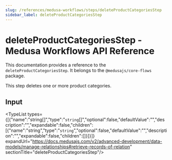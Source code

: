 ```yaml
---
slug: /references/medusa-workflows/steps/deleteProductCategoriesStep
sidebar_label: deleteProductCategoriesStep
---
```



# deleteProductCategoriesStep - Medusa Workflows API Reference

This documentation provides a reference to the `deleteProductCategoriesStep`. It belongs to the `@medusajs/core-flows` package.

This step deletes one or more product categories.

## Input

<TypeList types={[{"name":"string[]","type":"`string`[]","optional":false,"defaultValue":"","description":"","expandable":false,"children":[{"name":"string","type":"`string`","optional":false,"defaultValue":"","description":"","expandable":false,"children":[]}]}]} expandUrl="https://docs.medusajs.com/v2/advanced-development/data-models/manage-relationships#retrieve-records-of-relation" sectionTitle="deleteProductCategoriesStep"/>

